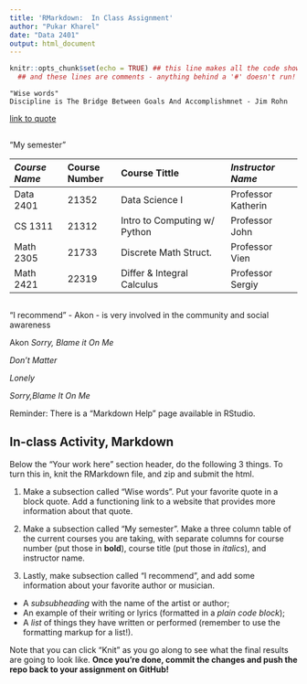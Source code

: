 ```yaml
---
title: 'RMarkdown:  In Class Assignment'
author: "Pukar Kharel"
date: "Data 2401"
output: html_document
---
```



```r
knitr::opts_chunk$set(echo = TRUE) ## this line makes all the code show! 
  ## and these lines are comments - anything behind a '#' doesn't run!
```

```
"Wise words" 
Discipline is The Bridge Between Goals And Accomplishmnet - Jim Rohn
```
[link to quote](https://jayodonnell.com/discipline-is-the-bridge-between-goals-and-accomplishment/)

##

"My semester"


*Course Name*    | **Course Number**  | Course Tittle                | *Instructor Name*    |
:-------------   | :-------------     | :--------------------------- | :-----------------
Data 2401        | 21352              | Data Science I               | Professor Katherin   |
CS 1311          | 21312              | Intro to Computing w/ Python | Professor John       |
Math 2305        | 21733              | Discrete Math Struct.        | Professor Vien       |
Math 2421        | 22319              | Differ & Integral Calculus   | Professor Sergiy     |

##

"I recommend" - Akon - is very involved in the community and social awareness  

Akon
*Sorry, Blame it On Me*

_Don't Matter_ 

_Lonely_ 

_Sorry,Blame It On Me_ 


Reminder: There is a "Markdown Help" page available in RStudio. 


## In-class Activity, Markdown

Below the "Your work here" section header, do the following 3 things. To turn this in, knit the RMarkdown file, and zip and submit the html.  

1. Make a subsection called "Wise words". Put your favorite quote in a block quote. Add a functioning link to a website that provides more information about that quote.

2. Make a subsection called "My semester". Make a three column table of the current courses you are taking, with separate columns for course number (put those in __bold__), course title (put those in _italics_), and instructor name.

3. Lastly, make subsection called "I recommend", and add some information about your favorite author or musician.

+ A _subsubheading_ with the name of the artist or author;    
+ An example of their writing or lyrics (formatted in a *plain code block*);   
+ A _list_ of things they have written or performed (remember to use the formatting markup for a list!).     


Note that you can click "Knit" as you go along to see what the final results are going to look like. **Once you're done, commit the changes and push the repo back to your assignment on GitHub!**
 
